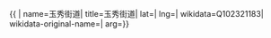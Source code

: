 {{ {{{1|PRC admin/showdata}}}|
name=玉秀街道|
title=玉秀街道|
lat=|
lng=|
wikidata=Q102321183|
wikidata-original-name=|
arg={{{arg|}}}}}
